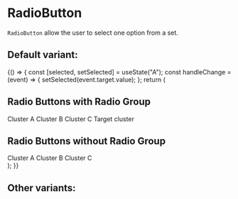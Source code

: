
<Meta title="Core/RadioButton" />

# RadioButton

`RadioButton` allow the user to select one option from a set.

## Default variant:

<Canvas>
  <Story name="Primary">
    {() => {
      const [selected, setSelected] = useState("A");
      const handleChange = (event) => {
        setSelected(event.target.value);
      };
      return (
        <div>
          <h2>Radio Buttons with Radio Group</h2>
          <RadioGroup
            name="cluster options"
            value={selected}
            onChange={handleChange}
            row
          >
            <RadioButton value="A" onChange={handleChange}>
              Cluster A
            </RadioButton>
            <RadioButton value="B" onChange={handleChange}>
              Cluster B
            </RadioButton>
            <RadioButton value="C" onChange={handleChange}>
              Cluster C
            </RadioButton>
            <RadioButton disabled={true} checked={false}>
              Target cluster
            </RadioButton>
          </RadioGroup>
          <h2>Radio Buttons without Radio Group</h2>
          <RadioButton
            checked={selected === "A"}
            value="A"
            onChange={handleChange}
          >
            Cluster A
          </RadioButton>
          <RadioButton
            checked={selected === "B"}
            value="B"
            onChange={handleChange}
          >
            Cluster B
          </RadioButton>
          <RadioButton
            checked={selected === "C"}
            value="C"
            onChange={handleChange}
          >
            Cluster C
          </RadioButton>
        </div>
      );
    }}
  </Story>
</Canvas>

## Other variants:

<ArgsTable of={RadioButton} />
